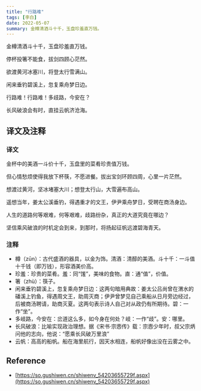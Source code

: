 ```yaml
---
title: "行路难"
tags: [李白]
date: 2022-05-07
summary: 金樽清酒斗十千，玉盘珍羞直万钱。
---
```


金樽清酒斗十千，玉盘珍羞直万钱。

停杯投箸不能食，拔剑四顾心茫然。

欲渡黄河冰塞川，将登太行雪满山。

闲来垂钓碧溪上，忽复乘舟梦日边。

行路难！行路难！多歧路，今安在？

长风破浪会有时，直挂云帆济沧海。

## 译文及注释

### 译文

金杯中的美酒一斗价十千，玉盘里的菜肴珍贵值万钱。

但心情愁烦使得我放下杯筷，不愿进餐。拔出宝剑环顾四周，心里一片茫然。

想渡过黄河，坚冰堵塞大川；想登太行山，大雪遍布高山。

遥想当年，姜太公溪垂钓，得遇重才的文王，伊尹乘舟梦日，受聘在商汤身边。

人生的道路何等艰难，何等艰难，歧路纷杂，真正的大道究竟在哪边？

坚信乘风破浪的时机定会到来，到那时，将扬起征帆远渡碧海青天。

### 注释

- 樽（zūn）：古代盛酒的器具，以金为饰。清酒：清醇的美酒。斗十千：一斗值十千钱（即万钱），形容酒美价高。
- 珍羞：珍贵的菜肴。羞：同“馐”，美味的食物。直：通“值”，价值。
- 箸（zhù）：筷子。
- 闲来垂钓碧溪上，忽复乘舟梦日边：这两句暗用典故：姜太公吕尚曾在渭水的磻溪上钓鱼，得遇周文王，助周灭商；伊尹曾梦见自己乘船从日月旁边经过，后被商汤聘请，助商灭夏。这两句表示诗人自己对从政仍有所期待。碧：一作“坐”。
- 多岐路，今安在：岔道这么多，如今身在何处？岐：一作“歧”。安：哪里。
- 长风破浪：比喻实现政治理想。据《宋书·宗悫传》载：宗悫少年时，叔父宗炳问他的志向，他说：“愿乘长风破万里浪”
- 云帆：高高的船帆。船在海里航行，因天水相连，船帆好像出没在云雾之中。

## Reference

- [https://so.gushiwen.cn/shiwenv_54203655729f.aspx](https://so.gushiwen.cn/shiwenv_54203655729f.aspx)